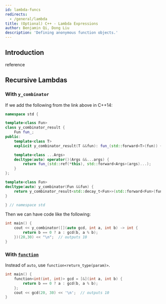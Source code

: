 ```yaml
---
id: lambda-funcs
redirects:
  - /general/lambda
title: (Optional) C++ - Lambda Expressions
author: Benjamin Qi, Dong Liu
description: 'Defining anonymous function objects.'
---
```


## Introduction

<Resources>
	<Resource
		source="CPP"
		url="https://en.cppreference.com/w/cpp/language/lambda"
		title="Lambda expressions"
	>
		reference
	</Resource>
	<Resource
		source="UMich"
		url="http://www.umich.edu/~eecs381/handouts/Lambda.pdf"
		title="Using C++ Lambdas"
		starred
	 />
	<Resource
		source="SO"
		url="https://stackoverflow.com/questions/7627098/what-is-a-lambda-expression-in-c11"
		title="What is a lambda expression in C++11?"
	 />
	<Resource
		source="Microsoft"
		url="https://docs.microsoft.com/en-us/cpp/cpp/lambda-expressions-in-cpp?view=vs-2019"
		title="Lambda Expressions in C++"
	 />
</Resources>

<Resources title="FAQ">
	<Resource
		source="SO"
		url="https://stackoverflow.com/questions/41121441/type-of-a-lambda-function-using-auto"
		title="Type of a lambda function using auto?"
	 />
	<Resource
		source="SO"
		url="https://stackoverflow.com/questions/11323811/what-is-meant-by-retain-state-in-c"
		title="What is meant by 'retain state' in c++?"
	 />
</Resources>

## Recursive Lambdas

### With `y_combinator`

<Resources>
	<Resource
		source="open-std"
		url="http://www.open-std.org/jtc1/sc22/wg21/docs/papers/2016/p0200r0.html"
		title="Y Combinator Proposal"
		starred
	 />
	<Resource
		source="RIP Tutorial"
		url="https://riptutorial.com/cplusplus/example/8508/recursive-lambdas"
		title="Recursive Lambdas"
	 />
</Resources>

If we add the following from the link above in C++14:

```cpp
namespace std {

template<class Fun>
class y_combinator_result {
	Fun fun_;
public:
	template<class T>
	explicit y_combinator_result(T &&fun): fun_(std::forward<T>(fun)) {}

	template<class ...Args>
	decltype(auto) operator()(Args &&...args) {
		return fun_(std::ref(*this), std::forward<Args>(args)...);
	}
};

template<class Fun>
decltype(auto) y_combinator(Fun &&fun) {
	return y_combinator_result<std::decay_t<Fun>>(std::forward<Fun>(fun));
}

} // namespace std
```

Then we can have code like the following:

```cpp
int main() {
	cout << y_combinator([](auto gcd, int a, int b) -> int {
		return b == 0 ? a : gcd(b, a % b);
	})(20,30) << "\n";  // outputs 10
}
```

### With [`function`](https://en.cppreference.com/w/cpp/utility/functional/function)

Instead of `auto`, use `function<return_type(param)>`.

```cpp
int main() {
	function<int(int, int)> gcd = [&](int a, int b) {
		return b == 0 ? a : gcd(b, a % b);
	};
	cout << gcd(20, 30) << '\n';  // outputs 10
}
```
